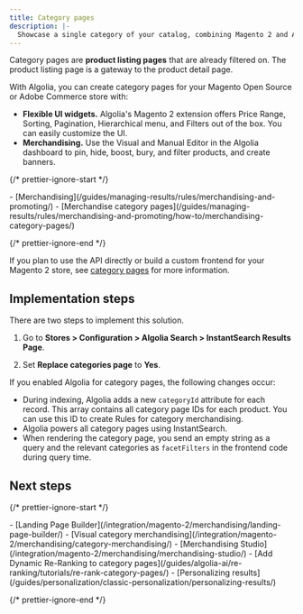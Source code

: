 ```yaml
---
title: Category pages
description: |-
  Showcase a single category of your catalog, combining Magento 2 and Algolia features.
---
```


Category pages are **product listing pages** that are already filtered on. The product listing page is a gateway to the product detail page.

With Algolia, you can create category pages for your Magento Open Source or Adobe Commerce store with:

- **Flexible UI widgets.** Algolia's Magento 2 extension offers Price Range, Sorting, Pagination, Hierarchical menu, and Filters out of the box. You can easily customize the UI.
- **Merchandising.** Use the Visual and Manual Editor in the Algolia dashboard to pin, hide, boost, bury, and filter products, and create banners.

{/* prettier-ignore-start */}

<Info>
  - [Merchandising](/guides/managing-results/rules/merchandising-and-promoting/)
  - [Merchandise category pages](/guides/managing-results/rules/merchandising-and-promoting/how-to/merchandising-category-pages/)
</Info>

{/* prettier-ignore-end */}

If you plan to use the API directly or build a custom frontend for your Magento 2 store,
see [category pages](/guides/solutions/ecommerce/browse/tutorials/category-pages/) for more information.

## Implementation steps

There are two steps to implement this solution.

1. Go to **Stores > Configuration > Algolia Search > InstantSearch Results Page**.

1. Set **Replace categories page** to **Yes**.

If you enabled Algolia for category pages, the following changes occur:

- During indexing, Algolia adds a new `categoryId` attribute for each record.
  This array contains all category page IDs for each product. You can use this ID to create Rules for category merchandising.
- Algolia powers all category pages using InstantSearch.
- When rendering the category page, you send an empty string as a query and the relevant categories as `facetFilters` in the frontend code during query time.

## Next steps

{/* prettier-ignore-start */}

<Info>
  - [Landing Page Builder](/integration/magento-2/merchandising/landing-page-builder/)
  - [Visual category merchandising](/integration/magento-2/merchandising/category-merchandising/)
  - [Merchandising Studio](/integration/magento-2/merchandising/merchandising-studio/)
  - [Add Dynamic Re-Ranking to category pages](/guides/algolia-ai/re-ranking/tutorials/re-rank-category-pages/)
  - [Personalizing results](/guides/personalization/classic-personalization/personalizing-results/)
</Info>

{/* prettier-ignore-end */}
